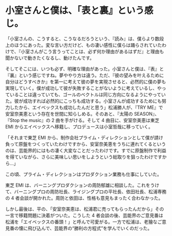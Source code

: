 # 小室さんと僕は、「表と裏』という感じ。

「小室さんの、こうすると、こうなるだろうという、『読み』は、僕らより数段上のほうにあった。変な言い方だけど、もの凄い感性に僕らは踊らされていたわけで、『小室さんがこう言うってことは、必ず何か理由があるはずだ』と理由も聞かないで動きたくなるし、動けたんです。

そしてそこには、いつも必ず、明確な理由があった。小室さんと僕は、『表』と『裏』という感じですね。夢ややり方は違う。ただ、『彼の望みを叶えるために自分はどうすべきか』を第一に考えて彼の夢を実現させると、必然的に僕の夢も実現していく。僕が成功して彼が失敗することがないように考えているし、やっていることは違っていても、ゴールのベクトルは同じ方向になるようにやっていた。彼が成功すれば必然的にこっちも成功する。小室さんが成功するためにも努力したから、エイベックスも成功したんだと思う」松浦勝人が、『TRY ME』で安室奈美恵という存在を世間に知らしめる。そのあと、『太陽の SEASON』、『Stop the music』の 2 曲を手がける。そして 4 曲目に、安室奈美恵は東芝 EMI からエイベックスへ移籍し、プロデュースは小室哲哉に移っていく。

「それまで東芝 EMI から、制作会社プライム・ディレクションとして僕が請け負って原盤をつくっていたわけですから、安室奈美恵をうちに連れてくるというのは、芸能界的にはもの凄く大変なことだったわけです。すでに原盤制作で利益を得ていながら、さらに美味しい思いをしようという総取りを狙ったわけですから...」

この頃、プライム・ディレクションはプロダクション業務も仕事にしていた。

東芝 EMI は、バーニングプロダクションの周防郁雄に相談した。これをうけて、バーニングプロの周防社長、ライジングプロの平社長、依田社長、松浦専務の 4 者会談が開かれた。周防と依田は、性格も意見もまったく合わなかった。

しかし最後は、平の、「安室奈美恵は、松浦君に売ってもらったんだから」その一言で移籍問題に決着がついた。こうした 4 者会談の後、芸能界のご意見番は松浦を「エイベックスの番頭！」と呼んで可愛がる。一方で松浦は、老獪なご意見番の懐に飛び込んで、芸能界の“勝利の方程式”を学んでいくのだった。
